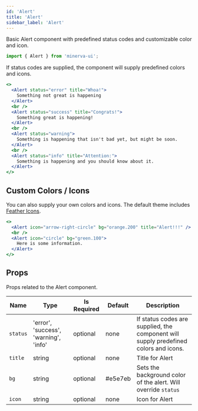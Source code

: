 ```yaml
---
id: 'Alert'
title: 'Alert'
sidebar_label: 'Alert'
---
```



Basic Alert component with predefined status codes and customizable color and icon.

```js
import { Alert } from 'minerva-ui';
```

If status codes are supplied, the component will supply predefined colors and icons.

```jsx
<>
  <Alert status="error" title="Whoa!">
    Something not great is happening
  </Alert>
  <br />
  <Alert status="success" title="Congrats!">
    Something great is happening!
  </Alert>
  <br />
  <Alert status="warning">
    Something is happening that isn't bad yet, but might be soon.
  </Alert>
  <br />
  <Alert status="info" title="Attention:">
    Something is happening and you should know about it.
  </Alert>
</>
```

## Custom Colors / Icons

You can also supply your own colors and icons. The default theme includes [Feather Icons](https://feathericons.com/).

```jsx live
<>
  <Alert icon="arrow-right-circle" bg="orange.200" title="Alert!!!" />
  <br />
  <Alert icon="circle" bg="green.100">
    Here is some information.
  </Alert>
</>
```

## Props

Props related to the Alert component.

|Name|Type|Is Required|Default|Description|
| --- | --- | --- | --- | --- |
| `status` | 'error', 'success', 'warning', 'info' | optional | none | If status codes are supplied, the component will supply predefined colors and icons.|
| `title` | string | optional | none | Title for Alert |
| `bg` | string | optional | #e5e7eb | Sets the background color of the alert. Will override `status` |
| `icon` | string | optional | none | Icon for Alert |